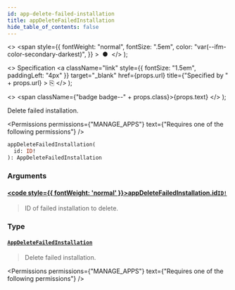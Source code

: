 ```yaml
---
id: app-delete-failed-installation
title: appDeleteFailedInstallation
hide_table_of_contents: false
---
```


  <>
    <span
      style={{
        fontWeight: "normal",
        fontSize: ".5em",
        color: "var(--ifm-color-secondary-darkest)",
      }}
    >
      &nbsp;●&nbsp;
    </span>
  </>
);

  <>
    Specification
    <a
      className="link"
      style={{ fontSize: "1.5em", paddingLeft: "4px" }}
      target="\_blank"
      href={props.url}
      title={"Specified by " + props.url}
    >
      ⎘
    </a>
  </>
);

  <>
    <span className={"badge badge--" + props.class}>{props.text}</span>
  </>
);

Delete failed installation.

<Permissions
  permissions={"MANAGE_APPS"}
  text={"Requires one of the following permissions"}
/>

```graphql
appDeleteFailedInstallation(
  id: ID!
): AppDeleteFailedInstallation
```

### Arguments

#### [<code style={{ fontWeight: 'normal' }}>appDeleteFailedInstallation.<b>id</b></code>](#)<Bullet />[`ID!`](../../../api-reference/miscellaneous/scalars/id) <Badge class="secondary" text="non-null"/> <Badge class="secondary" text="scalar"/>

> ID of failed installation to delete.

### Type

#### [`AppDeleteFailedInstallation`](../../../api-reference/apps/objects/app-delete-failed-installation) <Badge class="secondary" text="object"/>

> Delete failed installation.

<Permissions
  permissions={"MANAGE_APPS"}
  text={"Requires one of the following permissions"}
/>

>

